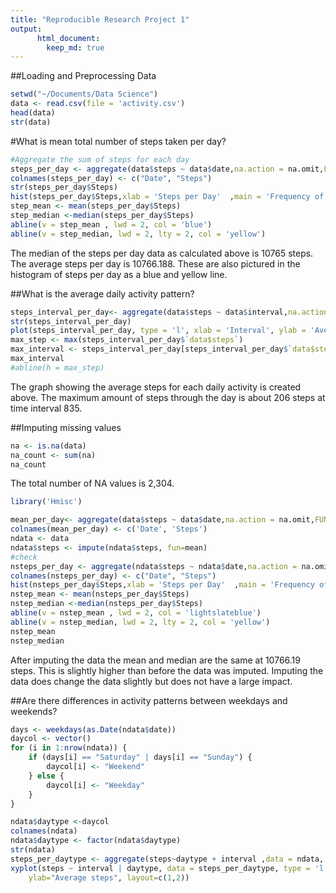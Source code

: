 ```yaml
---
title: "Reproducible Research Project 1"
output:  
      html_document:  
        keep_md: true  
---
```


##Loading and Preprocessing Data

```r
setwd("~/Documents/Data Science")
data <- read.csv(file = 'activity.csv')
head(data)
str(data)


```

#What is mean total number of steps taken per day?

```r
#Aggregate the sum of steps for each day
steps_per_day <- aggregate(data$steps ~ data$date,na.action = na.omit,FUN = sum)
colnames(steps_per_day) <- c("Date", "Steps")
str(steps_per_day$Steps)
hist(steps_per_day$Steps,xlab = 'Steps per Day'  ,main = 'Frequency of Steps per Day', col = "lightcoral")
step_mean <- mean(steps_per_day$Steps)
step_median <-median(steps_per_day$Steps)
abline(v = step_mean , lwd = 2, col = 'blue')
abline(v = step_median, lwd = 2, lty = 2, col = 'yellow')
```

The median of the steps per day data as calculated above is 10765 steps. The average steps per day is 10766.188. These are also pictured in the histogram of steps per day as a blue and yellow line.

##What is the average daily activity pattern?

```r
steps_interval_per_day<- aggregate(data$steps ~ data$interval,na.action = na.omit,FUN = mean)
str(steps_interval_per_day)
plot(steps_interval_per_day, type = 'l', xlab = 'Interval', ylab = 'Average Steps', main = 'Average Daily Activity')
max_step <- max(steps_interval_per_day$`data$steps`)
max_interval <- steps_interval_per_day[steps_interval_per_day$`data$steps` == max_step,]
max_interval
#abline(h = max_step)
```
The graph showing the average steps for each daily activity is created above. The maximum amount of steps through the day is about 206 steps at time interval 835.

##Imputing missing values
```r
na <- is.na(data)
na_count <- sum(na)
na_count
```

The total number of NA values is 2,304.

```r
library('Hmisc')

mean_per_day<- aggregate(data$steps ~ data$date,na.action = na.omit,FUN = mean)
colnames(mean_per_day) <- c('Date', 'Steps')
ndata <- data
ndata$steps <- impute(ndata$steps, fun=mean)
#check
nsteps_per_day <- aggregate(ndata$steps ~ ndata$date,na.action = na.omit,FUN = sum)
colnames(nsteps_per_day) <- c("Date", "Steps")
hist(nsteps_per_day$Steps,xlab = 'Steps per Day'  ,main = 'Frequency of Steps per Day', col = "palevioletred4")
nstep_mean <- mean(nsteps_per_day$Steps)
nstep_median <-median(nsteps_per_day$Steps)
abline(v = nstep_mean , lwd = 2, col = 'lightslateblue')
abline(v = nstep_median, lwd = 2, lty = 2, col = 'yellow')
nstep_mean
nstep_median
```

After imputing the data the mean and median are the same at 10766.19 steps. This is slightly higher than before the data was imputed. Imputing the data does change the data slightly but does not have a large impact.

##Are there differences in activity patterns between weekdays and weekends?

```r
days <- weekdays(as.Date(ndata$date))
daycol <- vector()
for (i in 1:nrow(ndata)) {
    if (days[i] == "Saturday" | days[i] == "Sunday") {
        daycol[i] <- "Weekend"
    } else {
        daycol[i] <- "Weekday"
    }
}

ndata$daytype <-daycol
colnames(ndata)
ndata$daytype <- factor(ndata$daytype)
str(ndata)
steps_per_daytype <- aggregate(steps~daytype + interval ,data = ndata, FUN = mean )
xyplot(steps ~ interval | daytype, data = steps_per_daytype, type = 'l' ,xlab="Interval",
    ylab="Average steps", layout=c(1,2))

  
```


